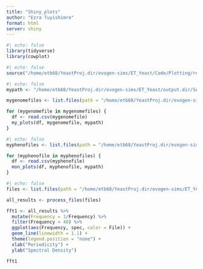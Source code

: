 ```yaml
---
title: "Shiny_plots"
author: "Ezra Tuyishimre"
format: html
server: shiny
---
```


```r
#| echo: false
library(tidyverse)
library(cowplot)
```

```r
#| echo: false
source("/home/etb68/YeastProj.dir/evogen-sims/ET_Yeast/Code/Plotting/reuse_for_plots.V3.R")
```

```r
#| echo: false
mypath <- "/home/etb68/YeastProj.dir/evogen-sims/ET_Yeast/output.dir/Select_Press/ConstFluctSelect.dir/Plots.dir/Optim_Plot.dir/GenoPlot.dir"

mygenomefiles <- list.files(path = "/home/etb68/YeastProj.dir/evogen-sims/ET_Yeast/output.dir/Select_Press/ConstFluctSelect.dir/Selection_Optim.dir/", pattern = "^genome.*\\.csv$", full.names = TRUE)

for (mygenomefile in mygenomefiles) {
  df <- read.csv(mygenomefile)
  my_plots(df, mygenomefile, mypath)
}
```

```r
#| echo: false
myphenofiles <- list.files(path = "/home/etb68/YeastProj.dir/evogen-sims/ET_Yeast/output.dir/Select_Press/ConstFluctSelect.dir/Selection_Optim.dir/", pattern = "^MeanPhenotypes.*\\.csv$", full.names = TRUE)

for (myphenofile in myphenofiles) {
  df <- read.csv(myphenofile)
  mon_plots(df, myphenofile, mypath)
}
```

```r
#| echo: false
files <- list.files(path = "/home/etb68/YeastProj.dir/evogen-sims/ET_Yeast/output.dir/Select_Press/ConstFluctSelect.dir/Selection_OptimGen.dir/", pattern = "^genome.*SD2\\.csv$", full.names = TRUE)

all_results <- process_files(files)

fft1 <- all_results %>%
  mutate(Frequency = 1/Frequency) %>%
  filter(Frequency < 40) %>%
  ggplot(aes(Frequency, spec, color = File)) +
  geom_line(linewidth = 1.1) +
  theme(legend.position = "none") +
  xlab("Periodicity") +
  ylab("Spectral Density")

fft1
```
